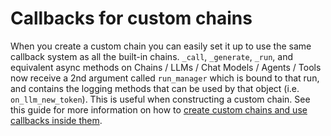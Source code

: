 # Callbacks for custom chains

 When you create a custom chain you can easily set it up to use the same callback system as all the built-in chains.
`_call`, `_generate`, `_run`, and equivalent async methods on Chains / LLMs / Chat Models / Agents / Tools now receive a 2nd argument called `run_manager` which is bound to that run, and contains the logging methods that can be used by that object (i.e. `on_llm_new_token`). This is useful when constructing a custom chain. See this guide for more information on how to [create custom chains and use callbacks inside them](/docs/modules/chains/how_to/custom_chain.html).


